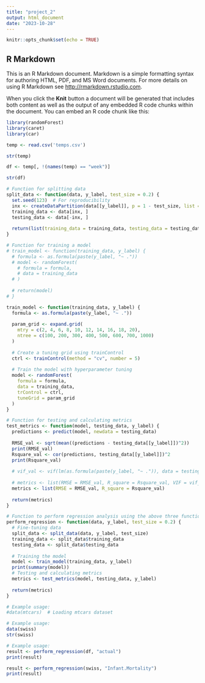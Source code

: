 ```yaml
---
title: "project_2"
output: html_document
date: "2023-10-28"
---
```


```r
knitr::opts_chunk$set(echo = TRUE)
```

## R Markdown

This is an R Markdown document. Markdown is a simple formatting syntax for authoring HTML, PDF, and MS Word documents. For more details on using R Markdown see <http://rmarkdown.rstudio.com>.

When you click the **Knit** button a document will be generated that includes both content as well as the output of any embedded R code chunks within the document. You can embed an R code chunk like this:

```r
library(randomForest)
library(caret)
library(car)
```

```r
temp <- read.csv('temps.csv')
```

```r
str(temp)
```

```r
df <- temp[, !(names(temp) == "week")]
```

```r
str(df)
```

```r
# Function for splitting data
split_data <- function(data, y_label, test_size = 0.2) {
  set.seed(123)  # For reproducibility
  inx <- createDataPartition(data[[y_label]], p = 1 - test_size, list = FALSE)
  training_data <- data[inx, ]
  testing_data <- data[-inx, ]
  
  return(list(training_data = training_data, testing_data = testing_data))
}
```


```r
# Function for training a model
# train_model <- function(training_data, y_label) {
  # formula <- as.formula(paste(y_label, "~ ."))
  # model <- randomForest(
    # formula = formula,
    # data = training_data
  # )
  
  # return(model)
# }
```

```r
train_model <- function(training_data, y_label) {
  formula <- as.formula(paste(y_label, "~ ."))
  
  param_grid <- expand.grid(
    mtry = c(2, 4, 6, 8, 10, 12, 14, 16, 18, 20),
    ntree = c(100, 200, 300, 400, 500, 600, 700, 1000)
  )
  
  # Create a tuning grid using trainControl
  ctrl <- trainControl(method = "cv", number = 5)
  
  # Train the model with hyperparameter tuning
  model <- randomForest(
    formula = formula,
    data = training_data,
    trControl = ctrl,
    tuneGrid = param_grid
  )
}
```

```r
# Function for testing and calculating metrics
test_metrics <- function(model, testing_data, y_label) {
  predictions <- predict(model, newdata = testing_data)
  
  RMSE_val <- sqrt(mean((predictions - testing_data[[y_label]])^2))
  print(RMSE_val)
  Rsquare_val <- cor(predictions, testing_data[[y_label]])^2
  print(Rsquare_val)
  
  # vif_val <- vif(lm(as.formula(paste(y_label, "~ .")), data = testing_data))
  
  # metrics <- list(RMSE = RMSE_val, R_square = Rsquare_val, VIF = vif_val)
  metrics <- list(RMSE = RMSE_val, R_square = Rsquare_val)
  
  return(metrics)
}
```

```r
# Function to perform regression analysis using the above three functions
perform_regression <- function(data, y_label, test_size = 0.2) {
  # Fine-tuning data
  split_data <- split_data(data, y_label, test_size)
  training_data <- split_data$training_data
  testing_data <- split_data$testing_data
  
  # Training the model
  model <- train_model(training_data, y_label)
  print(summary(model))
  # Testing and calculating metrics
  metrics <- test_metrics(model, testing_data, y_label)
  
  return(metrics)
}
```


```r
# Example usage:
#data(mtcars)  # Loading mtcars dataset
```

```r
# Example usage:
data(swiss)
str(swiss)
```

```r
# Example usage:
result <- perform_regression(df, "actual")
print(result)
```

```r
result <- perform_regression(swiss, "Infant.Mortality")
print(result)
```



